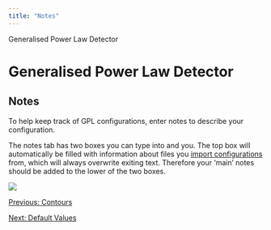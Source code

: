 ```yaml
---
title: "Notes"
---
```

 Generalised Power Law Detector  

Generalised Power Law Detector
==============================

Notes
-----

To help keep track of GPL configurations, enter notes to describe your configuration.

The notes tab has two boxes you can type into and you. The top box will automatically be filled with information about files you [import configurations](defaults.html) from, which will always overwrite exiting text. Therefore your 'main' notes should be added to the lower of the two boxes.

![](images/gpl_notes.png)

  

[Previous: Contours](contours.html)

[Next: Default Values](defaults.html)